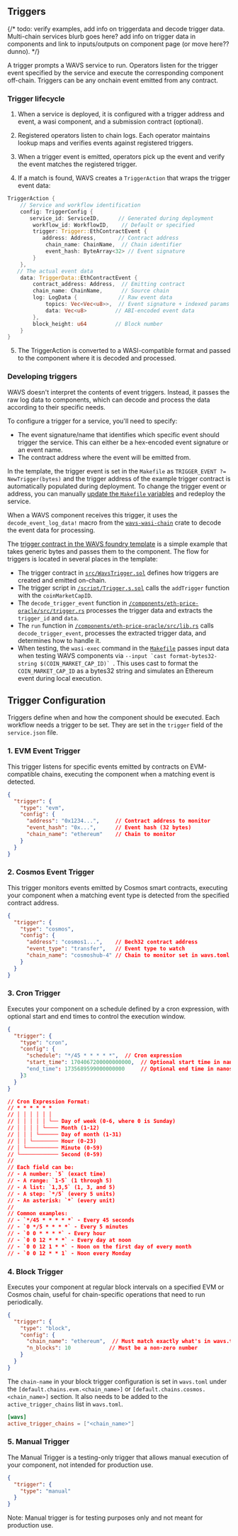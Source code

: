 ## Triggers

{/* todo: verify examples, add info on triggerdata and decode trigger data. Multi-chain services blurb goes here? add info on trigger data in components and link to inputs/outputs on component page (or move here?? dunno).  */}

A trigger prompts a WAVS service to run. Operators listen for the trigger event specified by the service and execute the corresponding component off-chain. Triggers can be any onchain event emitted from any contract.

### Trigger lifecycle

1. When a service is deployed, it is configured with a trigger address and event, a wasi component, and a submission contract (optional).

2. Registered operators listen to chain logs. Each operator maintains lookup maps and verifies events against registered triggers.

3. When a trigger event is emitted, operators pick up the event and verify the event matches the registered trigger.

4. If a match is found, WAVS creates a `TriggerAction` that wraps the trigger event data:

```rust
TriggerAction {
    // Service and workflow identification
    config: TriggerConfig {
       service_id: ServiceID,      // Generated during deployment
        workflow_id: WorkflowID,    // Default or specified
        trigger: Trigger::EthContractEvent {
           address: Address,       // Contract address
            chain_name: ChainName,  // Chain identifier
            event_hash: ByteArray<32> // Event signature
        }
    },
   // The actual event data
    data: TriggerData::EthContractEvent {
        contract_address: Address,  // Emitting contract
        chain_name: ChainName,      // Source chain
        log: LogData {             // Raw event data
            topics: Vec<Vec<u8>>,  // Event signature + indexed params
            data: Vec<u8>         // ABI-encoded event data
        },
        block_height: u64         // Block number
    }
}
```

5. The TriggerAction is converted to a WASI-compatible format and passed to the component where it is decoded and processed.

### Developing triggers

WAVS doesn't interpret the contents of event triggers. Instead, it passes the raw log data to components, which can decode and process the data according to their specific needs.

To configure a trigger for a service, you'll need to specify:

- The event signature/name that identifies which specific event should trigger the service. This can either be a hex-encoded event signature or an event name.
- The contract address where the event will be emitted from.

In the template, the trigger event is set in the `Makefile` as `TRIGGER_EVENT ?= NewTrigger(bytes)` and the trigger address of the example trigger contract is automatically populated during deployment. To change the trigger event or address, you can manually [update the `Makefile` variables](#customizing-makefile-variables) and redeploy the service.

When a WAVS component receives this trigger, it uses the `decode_event_log_data!` macro from the [`wavs-wasi-chain`](https://docs.rs/wavs-wasi-chain/latest/wavs_wasi_chain/all.html#functions) crate to decode the event data for processing.

The [trigger contract in the WAVS foundry template](https://github.com/Lay3rLabs/wavs-foundry-template/blob/v0.3.0/src/contracts/WavsTrigger.sol) is a simple example that takes generic bytes and passes them to the component. The flow for triggers is located in several places in the template:

- The trigger contract in [`src/WavsTrigger.sol`](https://github.com/Lay3rLabs/wavs-foundry-template/tree/v0.3.0/src/contracts/WavsTrigger.sol) defines how triggers are created and emitted on-chain.
- The trigger script in [`/script/Trigger.s.sol`](https://github.com/Lay3rLabs/wavs-foundry-template/tree/v0.3.0/script/Trigger.s.sol#L15) calls the `addTrigger` function with the `coinMarketCapID`.
- The `decode_trigger_event` function in [`/components/eth-price-oracle/src/trigger.rs`](https://github.com/Lay3rLabs/wavs-foundry-template/tree/v0.3.0/components/eth-price-oracle/src/trigger.rs#L11-L21) processes the trigger data and extracts the `trigger_id` and `data`.
- The `run` function in [`/components/eth-price-oracle/src/lib.rs`](https://github.com/Lay3rLabs/wavs-foundry-template/tree/v0.3.0/components/eth-price-oracle/src/lib.rs#L13) calls `decode_trigger_event`, processes the extracted trigger data, and determines how to handle it.
- When testing, the `wasi-exec` command in the [`Makefile`](https://github.com/Lay3rLabs/wavs-foundry-template/tree/v0.3.0/Makefile#L39-L43) passes input data when testing WAVS components via ``--input `cast format-bytes32-string $(COIN_MARKET_CAP_ID)` ``. This uses cast to format the `COIN_MARKET_CAP_ID` as a bytes32 string and simulates an Ethereum event during local execution.


## Trigger Configuration

Triggers define when and how the component should be executed. Each workflow needs a trigger to be set. They are set in the `trigger` field of the `service.json` file.

### 1. EVM Event Trigger

This trigger listens for specific events emitted by contracts on EVM-compatible chains, executing the component when a matching event is detected.

```json
{
  "trigger": {
    "type": "evm",
    "config": {
      "address": "0x1234...",     // Contract address to monitor
      "event_hash": "0x...",      // Event hash (32 bytes)
      "chain_name": "ethereum"    // Chain to monitor
    }
  }
}
```

### 2. Cosmos Event Trigger

This trigger monitors events emitted by Cosmos smart contracts, executing your component when a matching event type is detected from the specified contract address.

```json
{
  "trigger": {
    "type": "cosmos",
    "config": {
      "address": "cosmos1...",    // Bech32 contract address
      "event_type": "transfer",   // Event type to watch
      "chain_name": "cosmoshub-4" // Chain to monitor set in wavs.toml
    }
  }
}
```

### 3. Cron Trigger

Executes your component on a schedule defined by a cron expression, with optional start and end times to control the execution window.

```json
{
  "trigger": {
    "type": "cron",
    "config": {
      "schedule": "*/45 * * * * *",  // Cron expression
      "start_time": 1704067200000000000,  // Optional start time in nanoseconds since Unix epoch (2024-01-01T00:00:00Z)
      "end_time": 1735689599000000000     // Optional end time in nanoseconds since Unix epoch (2024-12-31T23:59:59Z)
    }3
  }
}

// Cron Expression Format:
// * * * * * *
// │ │ │ │ │ │
// │ │ │ │ │ └── Day of week (0-6, where 0 is Sunday)
// │ │ │ │ └──── Month (1-12)
// │ │ │ └────── Day of month (1-31)
// │ │ └──────── Hour (0-23)
// │ └────────── Minute (0-59)
// └──────────── Second (0-59)
//
// Each field can be:
// - A number: `5` (exact time)
// - A range: `1-5` (1 through 5)
// - A list: `1,3,5` (1, 3, and 5)
// - A step: `*/5` (every 5 units)
// - An asterisk: `*` (every unit)
//
// Common examples:
// - `*/45 * * * * *` - Every 45 seconds
// - `0 */5 * * * *` - Every 5 minutes
// - `0 0 * * * *` - Every hour
// - `0 0 12 * * *` - Every day at noon
// - `0 0 12 1 * *` - Noon on the first day of every month
// - `0 0 12 * * 1` - Noon every Monday
```

### 4. Block Trigger

Executes your component at regular block intervals on a specified EVM or Cosmos chain, useful for chain-specific operations that need to run periodically.

```json
{
  "trigger": {
    "type": "block",
    "config": {
      "chain_name": "ethereum",  // Must match exactly what's in wavs.toml
      "n_blocks": 10            // Must be a non-zero number
    }
  }
}
```

The `chain-name` in your block trigger configuration is set in `wavs.toml` under the `[default.chains.evm.<chain_name>]` or `[default.chains.cosmos.<chain_name>]` section. It also needs to be added to the `active_trigger_chains` list in `wavs.toml`.

```toml
[wavs]
active_trigger_chains = ["<chain_name>"]
```


### 5. Manual Trigger
The Manual Trigger is a testing-only trigger that allows manual execution of your component, not intended for production use.

```json
{
  "trigger": {
    "type": "manual"
  }
}
```
Note: Manual trigger is for testing purposes only and not meant for production use.
